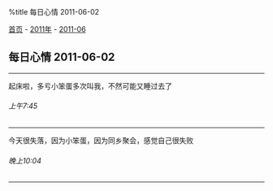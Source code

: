 %title 每日心情 2011-06-02

[[../../../index|首页]] - [[../index|2011年]] - [[index|2011-06]]
==每日心情 2011-06-02==
----
起床啦，多亏小笨蛋多次叫我，不然可能又睡过去了
======上午7:45======
----
今天很失落，因为小笨蛋，因为同乡聚会，感觉自己很失败
======晚上10:04======
----
